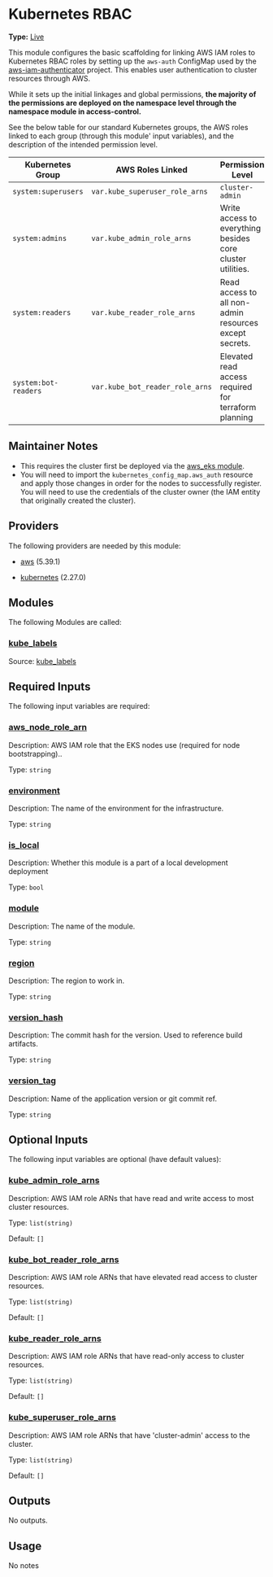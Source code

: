 # Kubernetes RBAC

**Type:** [Live](./overview)

This module configures the basic scaffolding for linking AWS IAM roles to Kubernetes RBAC roles by setting up
the `aws-auth` ConfigMap used by the [aws-iam-authenticator](https://github.com/kubernetes-sigs/aws-iam-authenticator)
project. This enables user authentication to cluster resources through AWS.

While it sets up the initial linkages and global permissions, **the majority of the permissions are deployed on the
namespace level through the namespace module in access-control.**

See the below table for our standard Kubernetes groups, the AWS roles linked to each group (through this module'
input variables), and the description of the intended permission level.

| Kubernetes Group     | AWS Roles Linked                | Permission Level                                           |
|----------------------|---------------------------------|------------------------------------------------------------|
| `system:superusers`  | `var.kube_superuser_role_arns`  | `cluster-admin`                                            |
| `system:admins`      | `var.kube_admin_role_arns`      | Write access to everything besides core cluster utilities. |
| `system:readers`     | `var.kube_reader_role_arns`     | Read access to all non-admin resources except secrets.     |
| `system:bot-readers` | `var.kube_bot_reader_role_arns` | Elevated read access required for terraform planning       |

## Maintainer Notes

- This requires the cluster first be deployed via the [aws\_eks module](../aws\_eks).
- You will need to import the `kubernetes_config_map.aws_auth` resource and apply those changes in order for the nodes
  to successfully register. You will need to use the credentials of the cluster owner (the IAM entity that originally created the cluster).

## Providers

The following providers are needed by this module:

-  [aws](https://registry.terraform.io/providers/hashicorp/aws/5.39.1/docs) (5.39.1)

-  [kubernetes](https://registry.terraform.io/providers/hashicorp/kubernetes/2.27.0/docs) (2.27.0)

## Modules

The following Modules are called:

### <a name="module_kube_labels"></a> [kube\_labels](#module\_kube\_labels)

Source: [kube_labels](./kube_labels)


## Required Inputs

The following input variables are required:

### <a name="input_aws_node_role_arn"></a> [aws\_node\_role\_arn](#input\_aws\_node\_role\_arn)

Description: AWS IAM role that the EKS nodes use (required for node bootstrapping)..

Type: `string`

### <a name="input_environment"></a> [environment](#input\_environment)

Description: The name of the environment for the infrastructure.

Type: `string`

### <a name="input_is_local"></a> [is\_local](#input\_is\_local)

Description: Whether this module is a part of a local development deployment

Type: `bool`

### <a name="input_module"></a> [module](#input\_module)

Description: The name of the module.

Type: `string`

### <a name="input_region"></a> [region](#input\_region)

Description: The region to work in.

Type: `string`

### <a name="input_version_hash"></a> [version\_hash](#input\_version\_hash)

Description: The commit hash for the version. Used to reference build artifacts.

Type: `string`

### <a name="input_version_tag"></a> [version\_tag](#input\_version\_tag)

Description: Name of the application version or git commit ref.

Type: `string`

## Optional Inputs

The following input variables are optional (have default values):

### <a name="input_kube_admin_role_arns"></a> [kube\_admin\_role\_arns](#input\_kube\_admin\_role\_arns)

Description: AWS IAM role ARNs that have read and write access to most cluster resources.

Type: `list(string)`

Default: `[]`

### <a name="input_kube_bot_reader_role_arns"></a> [kube\_bot\_reader\_role\_arns](#input\_kube\_bot\_reader\_role\_arns)

Description: AWS IAM role ARNs that have elevated read access to cluster resources.

Type: `list(string)`

Default: `[]`

### <a name="input_kube_reader_role_arns"></a> [kube\_reader\_role\_arns](#input\_kube\_reader\_role\_arns)

Description: AWS IAM role ARNs that have read-only access to cluster resources.

Type: `list(string)`

Default: `[]`

### <a name="input_kube_superuser_role_arns"></a> [kube\_superuser\_role\_arns](#input\_kube\_superuser\_role\_arns)

Description: AWS IAM role ARNs that have 'cluster-admin' access to the cluster.

Type: `list(string)`

Default: `[]`

## Outputs

No outputs.

## Usage

No notes
